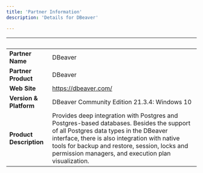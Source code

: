 ```yaml
---
title: 'Partner Information'
description: 'Details for DBeaver'

---
```

| &nbsp;     | &nbsp; |
| ----------- | ----------- |
| **Partner Name**      |  DBeaver     |
| **Partner Product**   |   DBeaver    |
| **Web Site**      |   https://dbeaver.com/   |
| **Version & Platform**   |   DBeaver Community Edition 21.3.4: Windows 10     |
| **Product Description**      |  Provides deep integration with Postgres and Postgres-based databases. Besides the support of all Postgres data types in the DBeaver interface, there is also integration with native tools for backup and restore, session, locks and permission managers, and execution plan visualization.     |